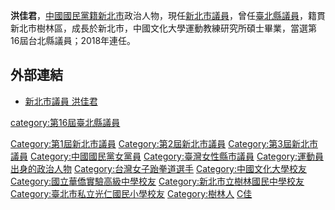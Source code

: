 {{Multiple issues|
{{Expert|time=2015-12-14T03:44:39+00:00}}
{{BLP unsourced|time=2021-11-29T06:53:07+00:00}}
}}
{{Infobox Officeholder
| name = 洪佳君<br/><small>Hung,Chia-Chun</small>
| image = 2007NewYearHopeWalking-CCHung.jpg
| width = 200px
| office = {{flagicon image|Flag of New Taipei City.svg}} [[新北市議會|新北市議會]]第1－3屆[[新北市議員|議員]]
| term_start = 2010年12月25日
| term_end = 
| constituency = 新北市第七選區<br>（[[土城區|土城區]]、[[樹林區|樹林區]]、[[三峽區|三峽區]]、[[鶯歌區|鶯歌區]]）
| office2 = {{flagicon image|Taipei County Flag.svg}} [[臺北縣議會|臺北縣議會]]第16屆[[臺北縣議員|議員]]
| term_start2 = 2006年3月1日
| term_end2 = 2010年12月24日
| constituency2 = 臺北縣第四選區<br>（[[土城市|土城市]]、[[樹林市|樹林市]]、[[三峽鎮|三峽鎮]]、[[鶯歌鎮|鶯歌鎮]]）
| sex = 女
| birth_date = {{Birth date and age|1977|6|28}}
| birth_place = {{ROC|臺灣省}}[[臺北縣|臺北縣]]（今[[新北市|新北市]]）
| death_date =
| death_place =
| nationality = {{ROC}}
| party = {{Kmt}}
| spouse = [[黃志雄|黃志雄]]
| educate = 
*[[新北市樹林區大同國民小學|大同國小]]  
*[[光仁國小|光仁國小]]
*[[樹林國中|樹林國中]]
*[[國立華僑實驗高級中學|國立華僑實驗高級中學]]
*[[中國文化大學|中國文化大學]]體育系國術組學士
*[[中國文化大學|中國文化大學]]運動研究所碩士
| past =
*[[中國文化大學|中國文化大學]]講師
*立法委員黃志雄辦公室主任
*中國國民黨第17全黨代表
*2004年世界愛滋預防代言人
}}

'''洪佳君'''{{BD|1977年|6月28日|catIdx=H洪}}，[[中國國民黨籍|中國國民黨籍]][[新北市|新北市]]政治人物，現任[[新北市議員|新北市議員]]，曾任[[臺北縣議員|臺北縣議員]]，籍貫新北市樹林區，成長於新北市，中國文化大學運動教練研究所碩士畢業，當選第16屆台北縣議員；2018年連任。

==外部連結==
*[http://xcc0143.xcc.gov.tw/ 新北市議員 洪佳君]{{Dead link|date=2018年6月 |bot=InternetArchiveBot |fix-attempted=no }}

{{第1屆新北市議員}}
{{第2屆新北市議員}}
{{第3屆新北市議員}}

{{DEFAULTSORT:Hung洪}}
[[Category:第1屆新北市議員|Category:第1屆新北市議員]]
[[Category:第2屆新北市議員|Category:第2屆新北市議員]]
[[Category:第3屆新北市議員|Category:第3屆新北市議員]]
[[category:第16屆臺北縣議員|category:第16屆臺北縣議員]]
[[Category:中國國民黨女黨員|Category:中國國民黨女黨員]]
[[Category:臺灣女性縣市議員|Category:臺灣女性縣市議員]]
[[Category:運動員出身的政治人物|Category:運動員出身的政治人物]]
[[Category:台灣女子跆拳道選手|Category:台灣女子跆拳道選手]]
[[Category:中國文化大學校友|Category:中國文化大學校友]]
[[Category:國立華僑實驗高級中學校友|Category:國立華僑實驗高級中學校友]]
[[Category:新北市立樹林國民中學校友|Category:新北市立樹林國民中學校友]]
[[Category:臺北市私立光仁國民小學校友|Category:臺北市私立光仁國民小學校友]]
[[Category:樹林人|Category:樹林人]]
[[Category:洪姓|C佳]]